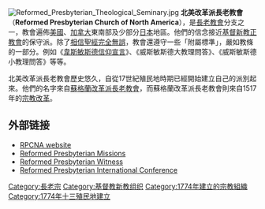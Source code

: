 {{Unreferenced |time=2009-03-05T06:54:04+00:00 }}
[[File:Reformed_Presbyterian_Theological_Seminary.jpg|thumb]]
'''北美改革派長老教會'''（'''Reformed Presbyterian Church of North America'''），是[[長老教會|長老教會]]分支之一，教會遍佈[[美國|美國]]、[[加拿大|加拿大]]東南部及少部分[[日本|日本]]地區。他們的信念接近[[基督新教|基督新教]][[正教會|正教會]]的保守派。除了[[圣经无错谬|相信聖經完全無誤]]，教會還遵守一些「附屬標準」，嚴如教條的一部分。例如《[[韋斯敏斯德信仰宣言|韋斯敏斯德信仰宣言]]》、《威斯敏斯德大教理問答》、《威斯敏斯德小教理問答》等等。

北美改革派長老教會歷史悠久，自從17世紀殖民地時期已經開始建立自己的派別起來。他們的名字來自[[蘇格蘭改革派長老教會|蘇格蘭改革派長老教會]]，而蘇格蘭改革派長老教會則來自1517年的[[宗教改革|宗教改革]]。

== 外部链接 ==
* [http://www.rpcna.org  RPCNA website]{{Wayback|url=http://www.rpcna.org/ |date=20200529072016 }}
* [http://www.rpmissions.org  Reformed Presbyterian Missions]{{Wayback|url=http://www.rpmissions.org/ |date=20180904010224 }}
* [http://www.rpwitness.com  Reformed Presbyterian Witness]{{Wayback|url=http://www.rpwitness.com/ |date=20160425051043 }}
* [http://www.rpinternationalconference.org  Reformed Presbyterian International Conference]{{Wayback|url=http://www.rpinternationalconference.org/ |date=20200617005927 }}

[[Category:長老宗|Category:長老宗]]
[[Category:基督教新教组织|Category:基督教新教组织]]
[[Category:1774年建立的宗教組織|Category:1774年建立的宗教組織]]
[[Category:1774年十三殖民地建立|Category:1774年十三殖民地建立]]